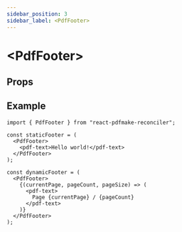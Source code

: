 ```yaml
---
sidebar_position: 3
sidebar_label: <PdfFooter>
---
```



# &lt;PdfFooter>

## Props

<PropTable name="PdfFooter" />

## Example

```tsx twoslash
import { PdfFooter } from "react-pdfmake-reconciler";

const staticFooter = (
  <PdfFooter>
    <pdf-text>Hello world!</pdf-text>
  </PdfFooter>
);

const dynamicFooter = (
  <PdfFooter>
    {(currentPage, pageCount, pageSize) => (
      <pdf-text>
        Page {currentPage} / {pageCount}
      </pdf-text>
    )}
  </PdfFooter>
);
```
